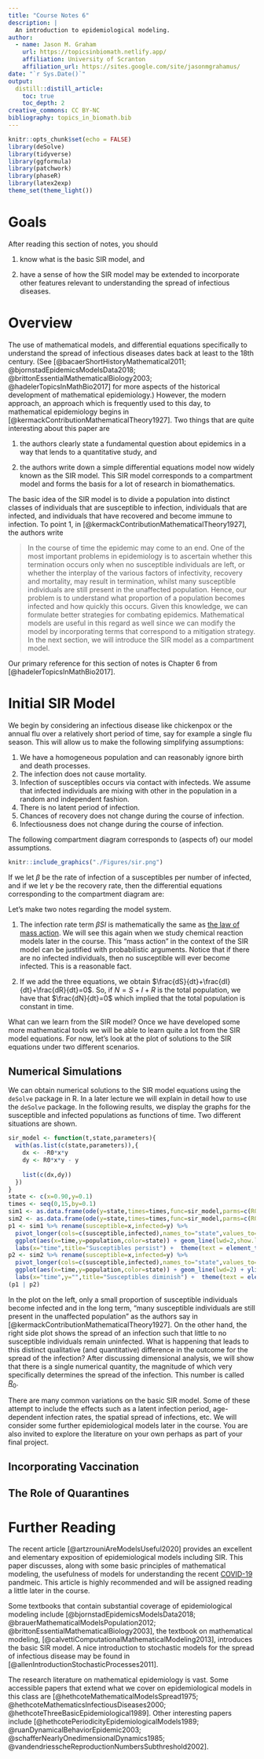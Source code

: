 ```yaml
---
title: "Course Notes 6"
description: |
  An introduction to epidemiological modeling. 
author:
  - name: Jason M. Graham 
    url: https://topicsinbiomath.netlify.app/
    affiliation: University of Scranton 
    affiliation_url: https://sites.google.com/site/jasonmgrahamus/
date: "`r Sys.Date()`"
output: 
  distill::distill_article:
    toc: true
    toc_depth: 2
creative_commons: CC BY-NC
bibliography: topics_in_biomath.bib
---
```


```r
knitr::opts_chunk$set(echo = FALSE)
library(deSolve)
library(tidyverse)
library(ggformula)
library(patchwork)
library(phaseR)
library(latex2exp)
theme_set(theme_light())
```

# Goals

After reading this section of notes, you should

1) know what is the basic SIR model, and

2) have a sense of how the SIR model may be extended to incorporate other features  relevant to understanding the spread of infectious diseases. 


# Overview

The use of mathematical models, and differential equations specifically to understand the spread of infectious diseases dates back at least to the 18th century. (See [@bacaerShortHistoryMathematical2011; @bjornstadEpidemicsModelsData2018; @brittonEssentialMathematicalBiology2003; @hadelerTopicsInMathBio2017] for more aspects of the historical development of mathematical epidemiology.) However, the modern approach, an approach which is frequently used to this day, to mathematical epidemiology begins in [@kermackContributionMathematicalTheory1927]. Two things that are quite interesting about this paper are

1) the authors clearly state a fundamental question about epidemics in a way that lends to a quantitative study, and 

2) the authors write down a simple differential equations model now widely known as the SIR model. This SIR model corresponds to a compartment model and forms the basis for a lot of research in biomathematics. 

The basic idea of the SIR model is to divide a population into distinct classes of individuals that are susceptible to infection, individuals that are infected, and individuals that have recovered and become immune to infection. To point 1, in [@kermackContributionMathematicalTheory1927], the authors write

> In the course of time the epidemic may come to an end. One of the most important problems in epidemiology is to ascertain whether this termination occurs only when no susceptible individuals are left, or whether the interplay of the various factors of infectivity, recovery and mortality, may result in termination, whilst many susceptible individuals are still present in the unaffected population.
Hence, our problem is to understand what proportion of a population becomes infected and how quickly this occurs. Given this knowledge, we can formulate better strategies for combating epidemics. Mathematical models are useful in this regard as well since we can modify the model by incorporating terms that correspond to a mitigation strategy. In the next section, we will introduce the SIR model as a compartment model. 

Our primary reference for this section of notes is Chapter 6 from [@hadelerTopicsInMathBio2017].

# Initial SIR Model 

We begin by considering an infectious disease like chickenpox or the annual flu over a relatively short period of time, say for example a single flu season. This will allow us to make the following simplifying assumptions:

1) We have a homogeneous population and can reasonably ignore birth and death processes.
2) The infection does not cause mortality. 
3) Infection of susceptibles occurs via contact with infecteds. We assume that infected individuals are mixing with other in the population in a random and independent fashion. 
4) There is no latent period of infection. 
5) Chances of recovery does not change during the course of infection.
6) Infectiousness does not change during the course of infection.

The following compartment diagram corresponds to (aspects of) our model assumptions. 

```r
knitr::include_graphics("./Figures/sir.png")
```

If we let $\beta$ be the rate of infection of a susceptibles per number of infected, and if we let $\gamma$ be the recovery rate, then the differential equations corresponding to the compartment diagram are:
\begin{align}
\frac{dS}{dt} &= -\beta SI, \\
\frac{dI}{dt} &= \beta SI - \gamma I, \\
\frac{dR}{dt} &= \gamma I. 
\end{align}

Let's make two notes regarding the model system. 

1) The infection rate term $\beta SI$ is mathematically the same as [the law of mass action](https://en.wikipedia.org/wiki/Law_of_mass_action). We will see this again when we study chemical reaction models later in the course. This "mass action" in the context of the SIR model can be justified with probabilistic arguments. Notice that if there are no infected individuals, then no susceptible will ever become infected. This is a reasonable fact. 

2) If we add the three equations, we obtain $\frac{dS}{dt}+\frac{dI}{dt}+\frac{dR}{dt}=0$. So, if $N=S+I+R$ is the total population, we have that $\frac{dN}{dt}=0$ which implied that the total population is constant in time. 

What can we learn from the SIR model? Once we have developed some more mathematical tools we will be able to learn quite a lot from the SIR model equations. For now, let's look at the plot of solutions to the SIR equations under two different scenarios. 

## Numerical Simulations

We can obtain numerical solutions to the SIR model equations using the `deSolve` package in R. In a later lecture we will explain in detail how to use the `deSolve` package. In the following results, we display the graphs for the susceptible and infected populations as functions of time. Two different situations are shown. 

```r
sir_model <- function(t,state,parameters){
  with(as.list(c(state,parameters)),{
    dx <- -R0*x*y
    dy <- R0*x*y - y
    
    list(c(dx,dy))
  })
}
state <- c(x=0.90,y=0.1)
times <- seq(0,15,by=0.1)
sim1 <- as.data.frame(ode(y=state,times=times,func=sir_model,parms=c(R0=0.8)))
sim2 <- as.data.frame(ode(y=state,times=times,func=sir_model,parms=c(R0=5.6)))
p1 <- sim1 %>% rename(susceptible=x,infected=y) %>% 
  pivot_longer(cols=c(susceptible,infected),names_to="state",values_to="population") %>%
  ggplot(aes(x=time,y=population,color=state)) + geom_line(lwd=2,show.legend = FALSE) + ylim(c(0,1)) + 
  labs(x="time",title="Susceptibles persist") +  theme(text = element_text(size = 20)) 
p2 <- sim2 %>% rename(susceptible=x,infected=y) %>% 
  pivot_longer(cols=c(susceptible,infected),names_to="state",values_to="population") %>%
  ggplot(aes(x=time,y=population,color=state)) + geom_line(lwd=2) + ylim(c(0,1)) +
  labs(x="time",y="",title="Susceptibles diminish") +  theme(text = element_text(size = 20)) 
(p1 | p2)
```

In the plot on the left, only a small proportion of susceptible individuals become infected and in the long term, "many susceptible individuals are still present in the unaffected population" as the authors say in [@kermackContributionMathematicalTheory1927]. On the other hand, the right side plot shows the spread of an infection such that little to no susceptible individuals remain uninfected. What is happening that leads to this distinct qualitative (and quantitative)  difference in the outcome for the spread of the infection? After discussing dimensional analysis, we will show that there is a single numerical quantity, the magnitude of which very specifically determines the spread of the infection. This number is called [$R_{0}$](https://en.wikipedia.org/wiki/Basic_reproduction_number). 

There are many common variations on the basic SIR model. Some of these attempt to include the effects such as a latent infection period, age-dependent infection rates, the spatial spread of infections, etc. We will consider some further epidemiological models later in the course. You are also invited to explore the literature on your own perhaps as part of your final project. 

## Incorporating Vaccination


## The Role of Quarantines 


# Further Reading

The recent article [@artzrouniAreModelsUseful2020] provides an excellent and elementary exposition of epidemiological models including SIR. This paper discusses, along with some basic principles of mathematical modeling, the usefulness of models for understanding the recent [COVID-19](https://en.wikipedia.org/wiki/Coronavirus_disease_2019) pandmeic. This article is highly recommended and will be assigned reading a little later in the course.   

Some textbooks that contain substantial coverage of epidemiological modeling include [@bjornstadEpidemicsModelsData2018; @brauerMathematicalModelsPopulation2012; @brittonEssentialMathematicalBiology2003], the textbook on mathematical modeling, [@calvettiComputationalMathematicalModeling2013], introduces the basic SIR model. A nice introduction to stochastic models for the spread of infectious disease may be found in [@allenIntroductionStochasticProcesses2011].

The research literature on mathematical epidemiology is vast. Some accessible papers that extend what we cover on epidemiological models in this class are [@hethcoteMathematicalModelsSpread1975; @hethcoteMathematicsInfectiousDiseases2000; @hethcoteThreeBasicEpidemiological1989]. Other interesting papers include [@hethcotePeriodicityEpidemiologicalModels1989; @ruanDynamicalBehaviorEpidemic2003; @schafferNearlyOnedimensionalDynamics1985; @vandendriesscheReproductionNumbersSubthreshold2002].
